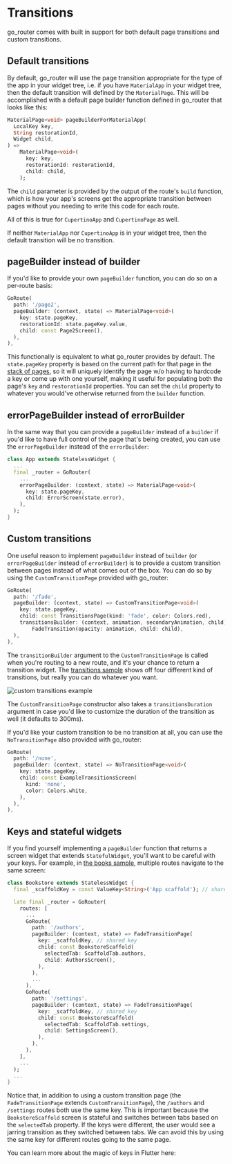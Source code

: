 # Transitions

go_router comes with built in support for both default page transitions and
custom transitions.

## Default transitions

By default, go_router will use the page transition appropriate for the type of
the app in your widget tree, i.e. if you have `MaterialApp` in your widget tree,
then the default transition will defined by the `MaterialPage`. This will be
accomplished with a default page builder function defined in go_router that
looks like this:

```dart
MaterialPage<void> pageBuilderForMaterialApp(
  LocalKey key,
  String restorationId,
  Widget child,
) =>
    MaterialPage<void>(
      key: key,
      restorationId: restorationId,
      child: child,
    );
```

The `child` parameter is provided by the output of the route's `build` function,
which is how your app's screens get the appropriate transition between pages
without you needing to write this code for each route.

All of this is true for `CupertinoApp` and `CupertinoPage` as well.

If neither `MaterialApp` nor `CupertinoApp` is in your widget tree, then the
default transition will be no transition.

## pageBuilder instead of builder

If you'd like to provide your own `pageBuilder` function, you can do so on a
per-route basis:

```dart
GoRoute(
  path: '/page2',
  pageBuilder: (context, state) => MaterialPage<void>(
    key: state.pageKey,
    restorationId: state.pageKey.value,
    child: const Page2Screen(),
  ),
),
```

This functionally is equivalent to what go_router provides by default. The
`state.pageKey` property is based on the current path for that page in the
[stack of pages](/sub-routes), so it will uniquely identify the page w/o having
to hardcode a key or come up with one yourself, making it useful for populating
both the page's `key` and `restorationId` properties. You can set the `child`
property to whatever you would've otherwise returned from the `builder`
function.

## errorPageBuilder instead of errorBuilder

In the same way that you can provide a `pageBuilder` instead of a `builder` if
you'd like to have full control of the page that's being created, you can use
the `errorPageBuilder` instead of the `errorBuilder`:

```dart
class App extends StatelessWidget {
  ...
  final _router = GoRouter(
    ...
    errorPageBuilder: (context, state) => MaterialPage<void>(
      key: state.pageKey,
      child: ErrorScreen(state.error),
    ),
  );
}
```

## Custom transitions

One useful reason to implement `pageBuilder` instead of `builder` (or
`errorPageBuilder` instead of `errorBuilder`) is to provide a custom transition
between pages instead of what comes out of the box. You can do so by using the
`CustomTransitionPage` provided with go_router:

```dart
GoRoute(
  path: '/fade',
  pageBuilder: (context, state) => CustomTransitionPage<void>(
    key: state.pageKey,
    child: const TransitionsPage(kind: 'fade', color: Colors.red),
    transitionsBuilder: (context, animation, secondaryAnimation, child) =>
        FadeTransition(opacity: animation, child: child),
  ),
),
```

The `transitionBuilder` argument to the `CustomTransitionPage` is called when
you're routing to a new route, and it's your chance to return a transition
widget. The [transitions
sample](https://github.com/csells/go_router/blob/master/example/lib/transitions.dart)
shows off four different kind of transitions, but really you can do whatever you
want.

![custom transitions example](/images/transitions.gif)

The `CustomTransitionPage` constructor also takes a `transitionsDuration`
argument in case you'd like to customize the duration of the transition as well
(it defaults to 300ms).

If you'd like your custom transition to be no transition at all, you can use the
`NoTransitionPage` also provided with go_router:

```dart
GoRoute(
  path: '/none',
  pageBuilder: (context, state) => NoTransitionPage<void>(
    key: state.pageKey,
    child: const ExampleTransitionsScreen(
      kind: 'none',
      color: Colors.white,
    ),
  ),
),
```

## Keys and stateful widgets

If you find yourself implementing a `pageBuilder` function that returns a screen
widget that extends `StatefulWidget`, you'll want to be careful with your keys.
For example, in [the books
sample](https://github.com/csells/go_router/blob/master/example/lib/books/main.dart),
multiple routes navigate to the same screen:

```dart
class Bookstore extends StatelessWidget {
  final _scaffoldKey = const ValueKey<String>('App scaffold'); // shared key

  late final _router = GoRouter(
    routes: [
      ...
      GoRoute(
        path: '/authors',
        pageBuilder: (context, state) => FadeTransitionPage(
          key: _scaffoldKey, // shared key
          child: const BookstoreScaffold(
            selectedTab: ScaffoldTab.authors,
            child: AuthorsScreen(),
          ),
        ),
        ...
      ),
      GoRoute(
        path: '/settings',
        pageBuilder: (context, state) => FadeTransitionPage(
          key: _scaffoldKey, // shared key
          child: const BookstoreScaffold(
            selectedTab: ScaffoldTab.settings,
            child: SettingsScreen(),
          ),
        ),
      ),
    ],
    ...
  );
  ...
}
```

Notice that, in addition to using a custom transition page (the
`FadeTransitionPage` extends `CustomTransitionPage`), the `/authors` and
`/settings` routes both use the same key. This is important because the
`BookstoreScaffold` screen is stateful and switches between tabs based on the
`selectedTab` property. If the keys were different, the user would see a jarring
transition as they switched between tabs. We can avoid this by using the same
key for different routes going to the same page.

You can learn more about the magic of keys in Flutter here:

<YouTube id="kn0EOS-ZiIc" />
